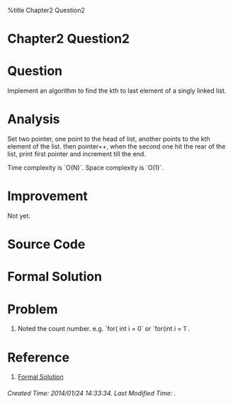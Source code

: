 %title Chapter2 Question2 

<h1 class="justcenter"> Chapter2 Question2 </h1>

= Question =

Implement an algorithm to find the kth to last element of a singly linked list.

= Analysis =

Set two pointer, one point to the head of list, another points to the kth element of the list. then pointer++, when the second one hit the rear of the list, print first pointer and increment till the end.

Time complexity is `O(N)`. Space complexity is `O(1)`.

= Improvement =

Not yet.

= Source Code =

{{{class="brush: java"
package chapter2;

public class Question2 {
    static void printLastK( LinkedListNode head, int n ){
       LinkedListNode prior = head;
       LinkedListNode current = head;
       for ( int i = 0; i < n; i++ ){
           if ( prior != null){
               prior = prior.next;
           }else{
               head.print();
               return;
           }
       }
       while(prior != null){
           prior = prior.next;
           current = current.next;
       }
       while( current != null){
           System.out.print( current.data + " ");
           current = current.next;
       }
       return;
    }
    public static void main(String[] args ){
        LinkedListNode linkedList = new LinkedListNode();
        linkedList.generator(10);
        linkedList.print();
        printLastK(linkedList,5);
        
    }
}
}}}

= Formal Solution =


{{{class="brush: java"
package Question2_2;

import CtCILibrary.*;

public class Question {

        public static int nthToLastR1(LinkedListNode head, int n) {
                if (n == 0 || head == null) {
                        return 0;
                }
                int k = nthToLastR1(head.next, n) + 1;
                if (k == n) {
                        System.out.println(n + "th to last node is " + head.data);
                }
                return k;
        }
        
        public static LinkedListNode nthToLastR2(LinkedListNode head, int n, IntWrapper i) {
                if (head == null) {
                        return null;
                }
                LinkedListNode node = nthToLastR2(head.next, n, i);
                i.value = i.value + 1;
                if (i.value == n) {
                        return head;
                } 
                return node;
        }
        
        public static Result nthToLastR3Helper(LinkedListNode head, int k) {
                if (head == null) {
                        return new Result(null, 0);
                }
                Result res = nthToLastR3Helper(head.next, k);
                if (res.node == null) {
                        res.count++;
                        if (res.count == k) {
                                res.node = head;
                        } 
                }
                return res;
        }        
        
        public static LinkedListNode nthToLastR3(LinkedListNode head, int k) {
                Result res = nthToLastR3Helper(head, k);
                if (res != null) {
                        return res.node;
                }
                return null;
        }                
        
        public static LinkedListNode nthToLast(LinkedListNode head, int n) {
                LinkedListNode p1 = head;
                LinkedListNode p2 = head;
                
                if (n <= 0) return null;
                
                // Move p2 n nodes into the list.  Keep n1 in the same position.
                for (int i = 0; i < n - 1; i++) { 
                        if (p2 == null) {
                                return null; // Error: list is too small.
                        }
                        p2 = p2.next;
                }
                if (p2 == null) { // Another error check.
                        return null;
                }
                
                // Move them at the same pace.  When p2 hits the end, 
                // p1 will be at the right element.
                while (p2.next != null) {
                        p1 = p1.next;
                        p2 = p2.next;
                  }
                  return p1;
        }
        
        public static void main(String[] args) {
                LinkedListNode head = AssortedMethods.randomLinkedList(10, 0, 10);
                System.out.println(head.printForward());
                int nth = 3;
                IntWrapper wr = new IntWrapper();
                LinkedListNode n = nthToLastR3(head, nth);
                nthToLastR1(head, nth);
                if (n != null) {
                        System.out.println(nth + "th to last node is " + n.data);
                } else {
                        System.out.println("Null.  n is out of bounds.");
                }
        }

}
}}}

= Problem =

# Noted the count number. e.g. `for( int i = 0` or `for(int i = 1`.

= Reference =

# [[https://github.com/gaylemcd/ctci/blob/master/java/Chapter%202/Question2_2/Question.java|Formal Solution]]

<h6 class="timestamp"> Created Time: 2014/01/24 14:33:34.      Last Modified Time:  . </h6>

